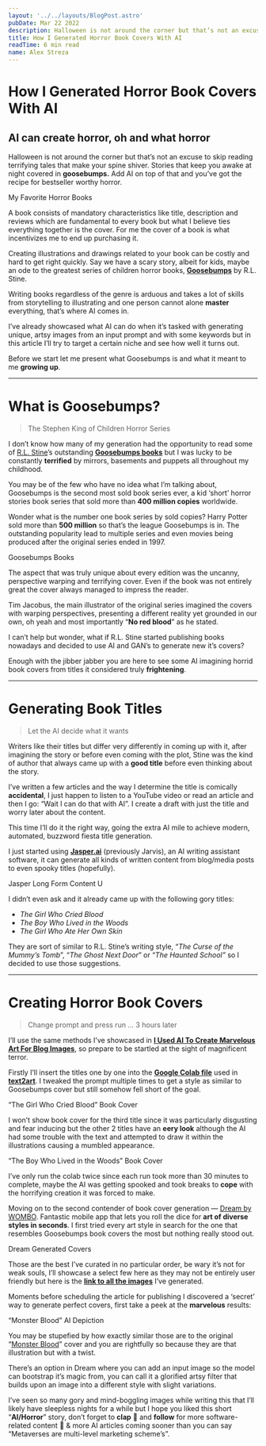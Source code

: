 ```yaml
---
layout: '../../layouts/BlogPost.astro'
pubDate: Mar 22 2022
description: Halloween is not around the corner but that’s not an excuse to skip reading terrifying tales that make your spine shiver. Stories that keep you awake at night covered in goosebumps. Add AI on top of…
title: How I Generated Horror Book Covers With AI
readTime: 6 min read
name: Alex Streza
---
```



<BlogImage
  src="https://miro.medium.com/max/700/1*pd4T7Gqz9k_pX22172HwPw.png"
  loading="eager"
/>

# How I Generated Horror Book Covers With AI

## AI can create horror, oh and what horror

Halloween is not around the corner but that’s not an excuse to skip reading terrifying tales that make your spine shiver. Stories that keep you awake at night covered in **goosebumps.** Add AI on top of that and you’ve got the recipe for bestseller worthy horror.

<BlogImage src="https://miro.medium.com/max/700/1*nFKq9IcEODT_ncMNmhAEuw.png">
  My Favorite Horror Books
</BlogImage>

A book consists of mandatory characteristics like title, description and reviews which are fundamental to every book but what I believe ties everything together is the cover. For me the cover of a book is what incentivizes me to end up purchasing it.

Creating illustrations and drawings related to your book can be costly and hard to get right quickly. Say we have a scary story, albeit for kids, maybe an ode to the greatest series of children horror books, [**Goosebumps**](https://goosebumps.fandom.com/wiki/Goosebumps_Wiki) by R.L. Stine.

Writing books regardless of the genre is arduous and takes a lot of skills from storytelling to illustrating and one person cannot alone **master** everything, that’s where AI comes in.

I’ve already showcased what AI can do when it’s tasked with generating unique, artsy images from an input prompt and with some keywords but in this article I’ll try to target a certain niche and see how well it turns out.

Before we start let me present what Goosebumps is and what it meant to me **growing up**.

<hr />

# What is Goosebumps?

> The Stephen King of Children Horror Series

I don’t know how many of my generation had the opportunity to read some of [R.L. Stine](https://twitter.com/rl_stine)’s outstanding [**Goosebumps books**](https://goosebumps.fandom.com/wiki/Goosebumps_Wiki) but I was lucky to be constantly **terrified** by mirrors, basements and puppets all throughout my childhood.

You may be of the few who have no idea what I’m talking about, Goosebumps is the second most sold book series ever, a kid ‘short’ horror stories book series that sold more than **400 million copies** worldwide.

Wonder what is the number one book series by sold copies? Harry Potter sold more than **500 million** so that’s the league Goosebumps is in. The outstanding popularity lead to multiple series and even movies being produced after the original series ended in 1997.

<BlogImage src="https://miro.medium.com/max/700/1*Sfdt4OcIvwI7xtLMgU2mKg.png">
  Goosebumps Books
</BlogImage>

The aspect that was truly unique about every edition was the uncanny, perspective warping and terrifying cover. Even if the book was not entirely great the cover always managed to impress the reader.

Tim Jacobus, the main illustrator of the original series imagined the covers with warping perspectives, presenting a different reality yet grounded in our own, oh yeah and most importantly “**No red blood**” as he stated.

I can’t help but wonder, what if R.L. Stine started publishing books nowadays and decided to use AI and GAN’s to generate new it’s covers?

Enough with the jibber jabber you are here to see some AI imagining horrid book covers from titles it considered truly **frightening**.

<hr />

# Generating Book Titles

> Let the AI decide what it wants

Writers like their titles but differ very differently in coming up with it, after imagining the story or before even coming with the plot, Stine was the kind of author that always came up with a **good title** before even thinking about the story.

I’ve written a few articles and the way I determine the title is comically **accidental**, I just happen to listen to a YouTube video or read an article and then I go: “Wait I can do that with AI”. I create a draft with just the title and worry later about the content.

This time I’ll do it the right way, going the extra AI mile to achieve modern, automated, buzzword fiesta title generation.

I just started using [**Jasper.ai**](https://jasper.ai/) (previously Jarvis), an AI writing assistant software, it can generate all kinds of written content from blog/media posts to even spooky titles (hopefully).

<BlogImage src="https://miro.medium.com/max/700/1*8AlsyZTBe3mcQAXGV7pOaw.png">
  Jasper Long Form Content U
</BlogImage>

I didn’t even ask and it already came up with the following gory titles:

- _The Girl Who Cried Blood_
- _The Boy Who Lived in the Woods_
- _The Girl Who Ate Her Own Skin_

They are sort of similar to R.L. Stine’s writing style, “_The Curse of the Mummy’s Tomb_”, “_The Ghost Next Door_” or “_The Haunted School”_ so I decided to use those suggestions.

<hr />

# Creating Horror Book Covers

> Change prompt and press run … 3 hours later

I’ll use the same methods I’ve showcased in [**I Used AI To Create Marvelous Art For Blog Images**](/@alex.streza/i-used-ai-to-create-marvelous-art-for-blog-images-17cb67ffa816), so prepare to be startled at the sight of magnificent terror.

Firstly I’ll insert the titles one by one into the [**Google Colab file**](https://colab.research.google.com/github/mfrashad/text2art/blob/main/text2art.ipynb) used in [**text2art**](https://text2art.com/). I tweaked the prompt multiple times to get a style as similar to Goosebumps cover but still somehow fell short of the goal.

<BlogImage src="https://miro.medium.com/max/340/1*jC7a9CyZk8ZJ0Yat1wkPKA.png">
  “The Girl Who Cried Blood” Book Cover
</BlogImage>

I won’t show book cover for the third title since it was particularly disgusting and fear inducing but the other 2 titles have an **eery look** although the AI had some trouble with the text and attempted to draw it within the illustrations causing a mumbled appearance.

<BlogImage src="https://miro.medium.com/max/340/1*cayBdwj2EJALGbHp5q2wzA.png">
  “The Boy Who Lived in the Woods” Book Cover
</BlogImage>

I’ve only run the colab twice since each run took more than 30 minutes to complete, maybe the AI was getting spooked and took breaks to **cope** with the horrifying creation it was forced to make.

Moving on to the second contender of book cover generation — [Dream by WOMBO](https://www.wombo.art/). Fantastic mobile app that lets you roll the dice for **art of diverse styles in seconds**. I first tried every art style in search for the one that resembles Goosebumps book covers the most but nothing really stood out.

<BlogImage src="https://miro.medium.com/max/700/1*kfWfnJFv9t0BpwJZCqmK6w.png">
  Dream Generated Covers
</BlogImage>

Those are the best I’ve curated in no particular order, be wary it’s not for weak souls, I’ll showcase a select few here as they may not be entirely user friendly but here is the [**link to all the images**](https://postimg.cc/gallery/bjNRZ7K) I’ve generated.

Moments before scheduling the article for publishing I discovered a ‘secret’ way to generate perfect covers, first take a peek at the **marvelous** results:

<BlogImage src="https://miro.medium.com/proxy/1*i3ZdPVw-kRgP-C4Td4jrrw.png">
  “Monster Blood” AI Depiction
</BlogImage>

You may be stupefied by how exactly similar those are to the original “[Monster Blood](https://goosebumps.fandom.com/wiki/Monster_Blood)” cover and you are rightfully so because they are that illustration but with a twist.

There’s an option in Dream where you can add an input image so the model can bootstrap it’s magic from, you can call it a glorified artsy filter that builds upon an image into a different style with slight variations.

I’ve seen so many gory and mind-boggling images while writing this that I’ll likely have sleepless nights for a while but I hope you liked this short “**AI/Horror**” story, don’t forget to **clap** 👏 and **follow** for more software-related content 🚀 & more AI articles coming sooner than you can say “Metaverses are multi-level marketing scheme’s”.
